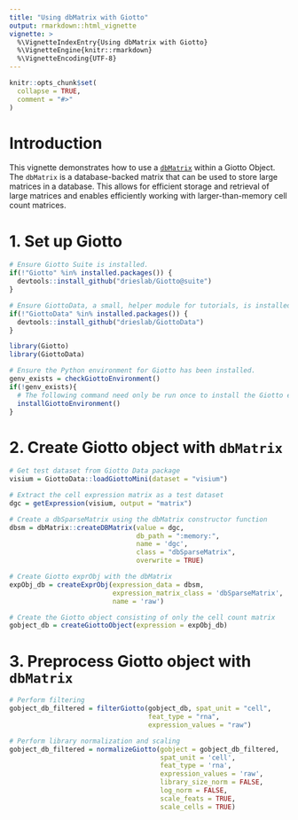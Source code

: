 ```yaml
---
title: "Using dbMatrix with Giotto"
output: rmarkdown::html_vignette
vignette: >
  %\VignetteIndexEntry{Using dbMatrix with Giotto}
  %\VignetteEngine{knitr::rmarkdown}
  %\VignetteEncoding{UTF-8}
---
```


```r
knitr::opts_chunk$set(
  collapse = TRUE,
  comment = "#>"
)
```

# Introduction
This vignette demonstrates how to use a [`dbMatrix`](https://github.com/drieslab/dbMatrix) within a Giotto Object. The `dbMatrix` is a database-backed matrix that can be used to store large matrices in a database. This allows for efficient storage and retrieval of large matrices and enables efficiently working with larger-than-memory cell count matrices.

# 1. Set up Giotto

```r
# Ensure Giotto Suite is installed.
if(!"Giotto" %in% installed.packages()) {
  devtools::install_github("drieslab/Giotto@suite")
}

# Ensure GiottoData, a small, helper module for tutorials, is installed.
if(!"GiottoData" %in% installed.packages()) {
  devtools::install_github("drieslab/GiottoData")
}

library(Giotto)
library(GiottoData)

# Ensure the Python environment for Giotto has been installed.
genv_exists = checkGiottoEnvironment()
if(!genv_exists){
  # The following command need only be run once to install the Giotto environment.
  installGiottoEnvironment()
}
```

# 2. Create Giotto object with `dbMatrix`                                   

```r
# Get test dataset from Giotto Data package
visium = GiottoData::loadGiottoMini(dataset = "visium")

# Extract the cell expression matrix as a test dataset
dgc = getExpression(visium, output = "matrix")

# Create a dbSparseMatrix using the dbMatrix constructor function
dbsm = dbMatrix::createDBMatrix(value = dgc, 
                                db_path = ":memory:", 
                                name = 'dgc', 
                                class = "dbSparseMatrix",
                                overwrite = TRUE)

# Create Giotto exprObj with the dbMatrix
expObj_db = createExprObj(expression_data = dbsm, 
                          expression_matrix_class = 'dbSparseMatrix', 
                          name = 'raw')

# Create the Giotto object consisting of only the cell count matrix
gobject_db = createGiottoObject(expression = expObj_db)
```

# 3. Preprocess Giotto object with `dbMatrix`
```r
# Perform filtering 
gobject_db_filtered = filterGiotto(gobject_db, spat_unit = "cell",
                                   feat_type = "rna",
                                   expression_values = "raw")

# Perform library normalization and scaling
gobject_db_filtered = normalizeGiotto(gobject = gobject_db_filtered,
                                      spat_unit = 'cell',
                                      feat_type = 'rna',
                                      expression_values = 'raw',
                                      library_size_norm = FALSE,
                                      log_norm = FALSE,
                                      scale_feats = TRUE,
                                      scale_cells = TRUE)
```

